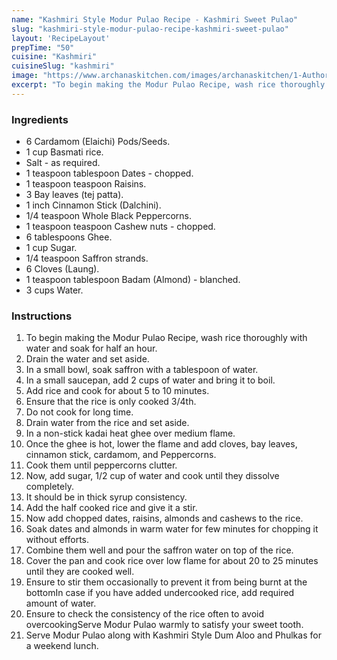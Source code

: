---
name: "Kashmiri Style Modur Pulao Recipe - Kashmiri Sweet Pulao"
slug: "kashmiri-style-modur-pulao-recipe-kashmiri-sweet-pulao"
layout: 'RecipeLayout'
prepTime: "50"
cuisine: "Kashmiri"
cuisineSlug: "kashmiri"
image: "https://www.archanaskitchen.com/images/archanaskitchen/1-Author/Karthika_Gopalakrishnan/Modur_Pulao.jpg"
excerpt: "To begin making the Modur Pulao Recipe, wash rice thoroughly with water and soak for half an hour"
---

### Ingredients

- 6 Cardamom (Elaichi) Pods/Seeds.
- 1 cup Basmati rice.
- Salt - as required.
- 1 teaspoon tablespoon Dates - chopped.
- 1 teaspoon teaspoon Raisins.
- 3 Bay leaves (tej patta).
- 1 inch Cinnamon Stick (Dalchini).
- 1/4 teaspoon Whole Black Peppercorns.
- 1 teaspoon teaspoon Cashew nuts - chopped.
- 6 tablespoons Ghee.
- 1 cup Sugar.
- 1/4 teaspoon Saffron strands.
- 6 Cloves (Laung).
- 1 teaspoon tablespoon Badam (Almond) - blanched.
- 3 cups Water.

### Instructions

1. To begin making the Modur Pulao Recipe, wash rice thoroughly with water and soak for half an hour.
1. Drain the water and set aside.
1. In a small bowl, soak saffron with a tablespoon of water.
1. In a small saucepan, add 2 cups of water and bring it to boil.
1. Add rice and cook for about 5 to 10 minutes.
1. Ensure that the rice is only cooked 3/4th.
1. Do not cook for long time.
1. Drain water from the rice and set aside.
1. In a non-stick kadai heat ghee over medium flame.
1. Once the ghee is hot, lower the flame and add cloves, bay leaves, cinnamon stick, cardamom, and Peppercorns.
1. Cook them until peppercorns clutter.
1. Now, add sugar, 1/2 cup of water and cook until they dissolve completely.
1. It should be in thick syrup consistency.
1. Add the half cooked rice and give it a stir.
1. Now add chopped dates, raisins, almonds and cashews to the rice.
1. Soak dates and almonds in warm water for few minutes for chopping it without efforts.
1. Combine them well and pour the saffron water on top of the rice.
1. Cover the pan and cook rice over low flame for about 20 to 25 minutes until they are cooked well.
1. Ensure to stir them occasionally to prevent it from being burnt at the bottomIn case if you have added undercooked rice, add required amount of water.
1. Ensure to check the consistency of the rice often to avoid overcookingServe Modur Pulao warmly to satisfy your sweet tooth.
1. Serve Modur Pulao along with Kashmiri Style Dum Aloo and Phulkas for a weekend lunch.
